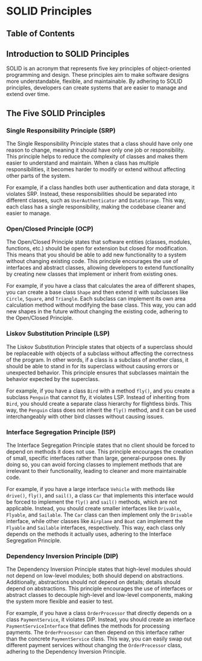 
# SOLID Principles

## Table of Contents

## Introduction to SOLID Principles

SOLID is an acronym that represents five key principles of object-oriented programming and design. These principles aim to make software designs more understandable, flexible, and maintainable. By adhering to SOLID principles, developers can create systems that are easier to manage and extend over time.

## The Five SOLID Principles

### Single Responsibility Principle (SRP)

The Single Responsibility Principle states that a class should have only one reason to change, meaning it should have only one job or responsibility. This principle helps to reduce the complexity of classes and makes them easier to understand and maintain. When a class has multiple responsibilities, it becomes harder to modify or extend without affecting other parts of the system.

For example, if a class handles both user authentication and data storage, it violates SRP.
Instead, these responsibilities should be separated into different classes, such as `UserAuthenticator` and `DataStorage`. This way, each class has a single responsibility, making the codebase cleaner and easier to manage.

### Open/Closed Principle (OCP)

The Open/Closed Principle states that software entities (classes, modules, functions, etc.) should be open for extension but closed for modification. This means that you should be able to add new functionality to a system without changing existing code. This principle encourages the use of interfaces and abstract classes, allowing developers to extend functionality by creating new classes that implement or inherit from existing ones.

For example, if you have a class that calculates the area of different shapes, you can create a base class `Shape` and then extend it with subclasses like `Circle`, `Square`, and `Triangle`. Each subclass can implement its own area calculation method without modifying the base class. This way, you can add new shapes in the future without changing the existing code, adhering to the Open/Closed Principle.

### Liskov Substitution Principle (LSP)

The Liskov Substitution Principle states that objects of a superclass should be replaceable with objects of a subclass without affecting the correctness of the program. In other words, if a class is a subclass of another class, it should be able to stand in for its superclass without causing errors or unexpected behavior. This principle ensures that subclasses maintain the behavior expected by the superclass.

For example, if you have a class `Bird` with a method `fly()`, and you create a subclass `Penguin` that cannot fly, it violates LSP. Instead of inheriting from `Bird`, you should create a separate class hierarchy for flightless birds. This way, the `Penguin` class does not inherit the `fly()` method, and it can be used interchangeably with other bird classes without causing issues.

### Interface Segregation Principle (ISP)

The Interface Segregation Principle states that no client should be forced to depend on methods it does not use. This principle encourages the creation of small, specific interfaces rather than large, general-purpose ones. By doing so, you can avoid forcing classes to implement methods that are irrelevant to their functionality, leading to cleaner and more maintainable code.

For example, if you have a large interface `Vehicle` with methods like `drive()`, `fly()`, and `sail()`, a class `Car` that implements this interface would be forced to implement the `fly()` and `sail()` methods, which are not applicable. Instead, you should create smaller interfaces like `Drivable`, `Flyable`, and `Sailable`. The `Car` class can then implement only the `Drivable` interface, while other classes like `Airplane` and `Boat` can implement the `Flyable` and `Sailable` interfaces, respectively. This way, each class only depends on the methods it actually uses, adhering to the Interface Segregation Principle.

### Dependency Inversion Principle (DIP)

The Dependency Inversion Principle states that high-level modules should not depend on low-level modules; both should depend on abstractions. Additionally, abstractions should not depend on details; details should depend on abstractions. This principle encourages the use of interfaces or abstract classes to decouple high-level and low-level components, making the system more flexible and easier to test.

For example, if you have a class `OrderProcessor` that directly depends on a class `PaymentService`, it violates DIP. Instead, you should create an interface `PaymentServiceInterface` that defines the methods for processing payments. The `OrderProcessor` can then depend on this interface rather than the concrete `PaymentService` class. This way, you can easily swap out different payment services without changing the `OrderProcessor` class, adhering to the Dependency Inversion Principle.

<BackToTop />
